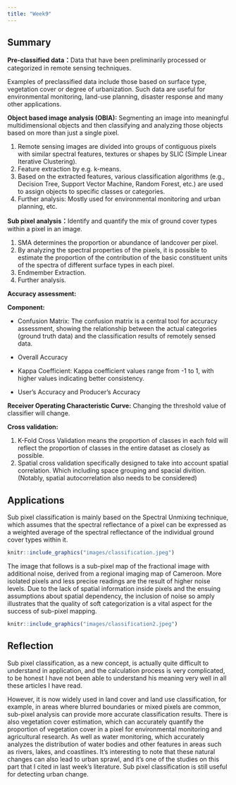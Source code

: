 ```yaml
---
title: "Week9"
---
```


## Summary

**Pre-classified data：**Data that have been preliminarily processed or categorized in remote sensing techniques.

Examples of preclassified data include those based on surface type, vegetation cover or degree of urbanization. Such data are useful for environmental monitoring, land-use planning, disaster response and many other applications.

**Object based image analysis (OBIA):** Segmenting an image into meaningful multidimensional objects and then classifying and analyzing those objects based on more than just a single pixel.

1.  Remote sensing images are divided into groups of contiguous pixels with similar spectral features, textures or shapes by SLIC (Simple Linear Iterative Clustering).
2.  Feature extraction by e.g. k-means.
3.  Based on the extracted features, various classification algorithms (e.g., Decision Tree, Support Vector Machine, Random Forest, etc.) are used to assign objects to specific classes or categories.
4.  Further analysis: Mostly used for environmental monitoring and urban planning, etc.

**Sub pixel analysis：**Identify and quantify the mix of ground cover types within a pixel in an image.

1.  SMA determines the proportion or abundance of landcover per pixel.
2.  By analyzing the spectral properties of the pixels, it is possible to estimate the proportion of the contribution of the basic constituent units of the spectra of different surface types in each pixel.
3.  Endmember Extraction.
4.  Further analysis.

**Accuracy assessment:**

**Component:**

-   Confusion Matrix: The confusion matrix is a central tool for accuracy assessment, showing the relationship between the actual categories (ground truth data) and the classification results of remotely sensed data.

-   Overall Accuracy

-   Kappa Coefficient: Kappa coefficient values range from -1 to 1, with higher values indicating better consistency.

-   User's Accuracy and Producer's Accuracy

**Receiver Operating Characteristic Curve:** Changing the threshold value of classifier will change.

**Cross validation:**

1.  K-Fold Cross Validation means the proportion of classes in each fold will reflect the proportion of classes in the entire dataset as closely as possible.
2.  Spatial cross validation specifically designed to take into account spatial correlation. Which including space grouping and spacial divition. (Notably, spatial autocorrelation also needs to be considered)

## Applications

Sub pixel classification is mainly based on the Spectral Unmixing technique, which assumes that the spectral reflectance of a pixel can be expressed as a weighted average of the spectral reflectance of the individual ground cover types within it.

```r
knitr::include_graphics("images/classification.jpeg")
```

The image that follows is a sub-pixel map of the fractional image with additional noise, derived from a regional imaging map of Cameroon. More isolated pixels and less precise readings are the result of higher noise levels. Due to the lack of spatial information inside pixels and the ensuing assumptions about spatial dependency, the inclusion of noise so amply illustrates that the quality of soft categorization is a vital aspect for the success of sub-pixel mapping.

```r
knitr::include_graphics("images/classification2.jpeg")
```

## Reflection

Sub pixel classification, as a new concept, is actually quite difficult to understand in application, and the calculation process is very complicated, to be honest I have not been able to understand his meaning very well in all these articles I have read.

However, it is now widely used in land cover and land use classification, for example, in areas where blurred boundaries or mixed pixels are common, sub-pixel analysis can provide more accurate classification results. There is also vegetation cover estimation, which can accurately quantify the proportion of vegetation cover in a pixel for environmental monitoring and agricultural research. As well as water monitoring, which accurately analyzes the distribution of water bodies and other features in areas such as rivers, lakes, and coastlines. It's interesting to note that these natural changes can also lead to urban sprawl, and it's one of the studies on this part that I cited in last week's literature. Sub pixel classification is still useful for detecting urban change.
